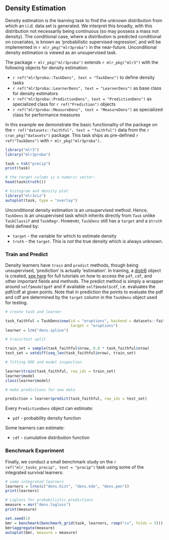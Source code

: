 ## Density Estimation {#density}

Density estimation is the learning task to find the unknown distribution from which an i.i.d. data set is generated. We interpret this broadly, with this distribution not necessarily being continuous (so may possess a mass not density). The conditional case, where a distribution is predicted conditional on covariates, is known as ‘probabilistic supervised regression’, and will be implemented in `r mlr_pkg("mlr3proba")` in the near-future. Unconditional density estimation is viewed as an unsupervised task.

The package `r mlr_pkg("mlr3proba")` extends `r mlr_pkg("mlr3")` with the following objects for density estimation:

* `r ref("mlr3proba::TaskDens", text = "TaskDens")` to define density tasks
* `r ref("mlr3proba::LearnerDens", text = "LearnerDens")` as base class for density estimators
* `r ref("mlr3proba::PredictionDens", text = "PredictionDens")` as specialized class for `r ref("Prediction")` objects
* `r ref("mlr3proba::MeasureDens", text = "MeasureDens")` as specialized class for performance measures

In this example we demonstrate the basic functionality of the package on the `r ref("datasets::faithful", text = "faithful")` data from the `r cran_pkg("datasets")` package.
This task ships as pre-defined `r ref("TaskDens")` with `r mlr_pkg("mlr3proba")`.

```r
library("mlr3")
library("mlr3proba")

task = tsk("precip")
print(task)

# the target column is a numeric vector:
head(task$truth())

# histogram and density plot
library("mlr3viz")
autoplot(task, type = "overlay")
```

Unconditional density estimation is an unsupervised method. Hence, `TaskDens` is an unsupervised task which inherits directly from `Task` unlike `TaskClassif` and `TaskRegr`. However, `TaskDens` still has a `target` and a `$truth` field defined by:
  
  * `target` - the variable for which to estimate density
  * `truth` -  the `target`. This is *not* the true density which is always unknown. 
  
### Train and Predict

Density learners have `train` and `predict` methods, though being unsupervised, 'prediction' is actually 'estimation'. In training, a [distr6](https://cran.r-project.org/package=distr6) object is created,
[see here](https://alan-turing-institute.github.io/distr6/) for full tutorials on how to access the `pdf`, `cdf`, and other important fields and methods. The predict method is simply a wrapper around `self$model$pdf` and if available `self$model$cdf`, i.e. evaluates the pdf/cdf at given points. Note
that in prediction the points to evaluate the pdf and cdf are determined by the `target` column in the `TaskDens` object used for testing.

```r
# create task and learner

task_faithful = TaskDens$new(id = "eruptions", backend = datasets::faithful,
                             target = "eruptions")
learner = lrn("dens.spline")

# train/test split 

train_set = sample(task_faithful$nrow, 0.8 * task_faithful$nrow)
test_set = setdiff(seq_len(task_faithful$nrow), train_set)

# fitting KDE and model inspection

learner$train(task_faithful, row_ids = train_set)
learner$model
class(learner$model)

# make predictions for new data

prediction = learner$predict(task_faithful, row_ids = test_set)
```

Every `PredictionDens` object can estimate:
  
  * `pdf` - probability density function

Some learners can estimate: 
  
  * `cdf` - cumulative distribution function  

### Benchmark Experiment

Finally, we conduct a small benchmark study on the `r ref("mlr_tasks_precip", text = "precip")` task using some of the integrated survival learners:

```r
# some integrated learners
learners = lrns(c("dens.hist", "dens.kde", "dens.pen"))
print(learners)

# Logloss for probabilistic predictions
measure = msr("dens.logloss")
print(measure)

set.seed(1)
bmr = benchmark(benchmark_grid(task, learners, rsmp("cv", folds = 3)))
bmr$aggregate(measure)
autoplot(bmr, measure = measure)
```
